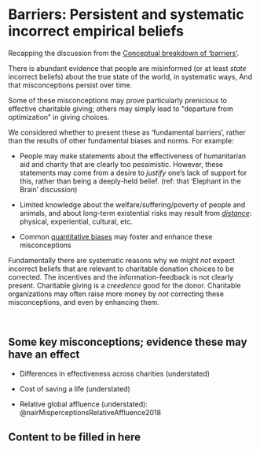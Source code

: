 #  Barriers: Persistent and systematic incorrect empirical beliefs {#factual}

Recapping the discussion from the  [Conceptual breakdown of 'barriers'](#barriers-concept).

There is abundant evidence that people are misinformed (or at least *state* incorrect beliefs) about the true state of the world, in systematic ways, And that misconceptions persist over time. 

Some of these misconceptions may prove particularly prenicious to effective charitable giving; others may simply lead to "departure from optimization" in giving choices. 

We considered whether to present these as 'fundamental barriers', rather than the results of other fundamental biases and norms. For example:

- People may make statements about the effectiveness of humanitarian aid and charity that are clearly too pessimistic. However, these statements may come from a desire to *justify* one's lack of support for this, rather than being a deeply-held belief. (ref: that 'Elephant in the Brain' discussion)

- Limited knowledge about the welfare/suffering/poverty of people and animals, and about long-term existential risks may result from *[distance](#aware-distance)*: physical, experiential, cultural, etc.

- Common [quantitative biases](#quant-biases) may foster and enhance these misconceptions


Fundamentally there are systematic reasons why we might *not* expect incorrect beliefs that are relevant to charitable donation choices to be corrected. The incentives and the information-feedback is not clearly present. Charitable giving is a *creedence* good for the donor. Charitable organizations may often raise more money by *not* correcting these misconceptions, and even by enhancing them. 


\

## Some key misconceptions;  evidence these may have an effect

- Differences in effectiveness across charities (understated)



- Cost of saving a life (understated)

- Relative global affluence (understated): @nairMisperceptionsRelativeAffluence2018


## Content to be filled in here 





